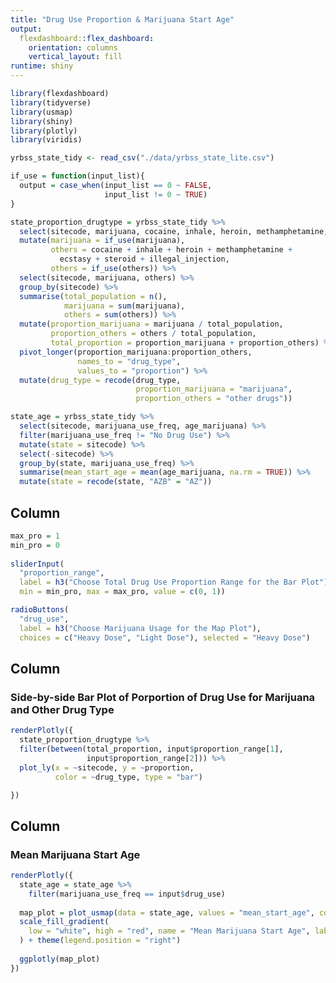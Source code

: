 ```yaml
---
title: "Drug Use Proportion & Marijuana Start Age"
output: 
  flexdashboard::flex_dashboard:
    orientation: columns
    vertical_layout: fill
runtime: shiny
---
```


```r
library(flexdashboard)
library(tidyverse)
library(usmap)
library(shiny)
library(plotly)
library(viridis)
```

```r
yrbss_state_tidy <- read_csv("./data/yrbss_state_lite.csv")

if_use = function(input_list){
  output = case_when(input_list == 0 ~ FALSE,
                     input_list != 0 ~ TRUE)
}

state_proportion_drugtype = yrbss_state_tidy %>% 
  select(sitecode, marijuana, cocaine, inhale, heroin, methamphetamine, ecstasy, steroid, illegal_injection) %>% 
  mutate(marijuana = if_use(marijuana),
         others = cocaine + inhale + heroin + methamphetamine + 
           ecstasy + steroid + illegal_injection,
         others = if_use(others)) %>% 
  select(sitecode, marijuana, others) %>% 
  group_by(sitecode) %>% 
  summarise(total_population = n(),
            marijuana = sum(marijuana),
            others = sum(others)) %>% 
  mutate(proportion_marijuana = marijuana / total_population,
         proportion_others = others / total_population,
         total_proportion = proportion_marijuana + proportion_others) %>% 
  pivot_longer(proportion_marijuana:proportion_others,
               names_to = "drug_type",
               values_to = "proportion") %>% 
  mutate(drug_type = recode(drug_type, 
                            proportion_marijuana = "marijuana",
                            proportion_others = "other drugs"))

state_age = yrbss_state_tidy %>% 
  select(sitecode, marijuana_use_freq, age_marijuana) %>% 
  filter(marijuana_use_freq != "No Drug Use") %>% 
  mutate(state = sitecode) %>% 
  select(-sitecode) %>% 
  group_by(state, marijuana_use_freq) %>% 
  summarise(mean_start_age = mean(age_marijuana, na.rm = TRUE)) %>% 
  mutate(state = recode(state, "AZB" = "AZ"))
```

Column {.sidebar}
-----------------------------------------------------------------------

```r
max_pro = 1
min_pro = 0
  
sliderInput(
  "proportion_range", 
  label = h3("Choose Total Drug Use Proportion Range for the Bar Plot"), 
  min = min_pro, max = max_pro, value = c(0, 1))

radioButtons(
  "drug_use", 
  label = h3("Choose Marijuana Usage for the Map Plot"),
  choices = c("Heavy Dose", "Light Dose"), selected = "Heavy Dose")
```

Column {data-width=650}
-----------------------------------------------------------------------

### Side-by-side Bar Plot of Porportion of Drug Use for Marijuana and Other Drug Type

```r
renderPlotly({ 
  state_proportion_drugtype %>% 
  filter(between(total_proportion, input$proportion_range[1], 
                 input$proportion_range[2])) %>% 
  plot_ly(x = ~sitecode, y = ~proportion, 
          color = ~drug_type, type = "bar")

})
```

Column {data-width=350}
-----------------------------------------------------------------------

### Mean Marijuana Start Age

```r
renderPlotly({
  state_age = state_age %>% 
    filter(marijuana_use_freq == input$drug_use)
  
  map_plot = plot_usmap(data = state_age, values = "mean_start_age", color = "red") + 
  scale_fill_gradient(
    low = "white", high = "red", name = "Mean Marijuana Start Age", label = scales::comma
  ) + theme(legend.position = "right")
  
  ggplotly(map_plot)
})
```